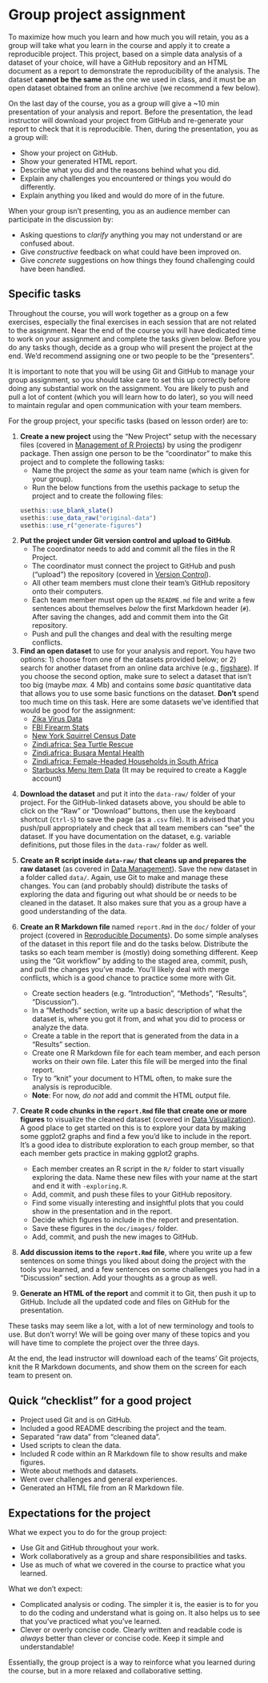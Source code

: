 # Group project assignment {#assignment}

To maximize how much you learn and how much you will retain, 
you as a group will take what you learn in the course
and apply it to create a reproducible project. This project, based on a simple data analysis of a dataset of your choice, will have a GitHub repository and an HTML document as a report to demonstrate the reproducibility of the analysis. 
The dataset **cannot be the same** as the one we used in class,
and it must be an open dataset obtained from an online archive (we recommend a few
below).

On the last day of the course, 
you as a group will give a ~10 min presentation of your analysis and report.
Before the presentation, the lead instructor will download your project
from GitHub and re-generate your report to check that it is reproducible.
Then, during the presentation, you as a group will:

- Show your project on GitHub.
- Show your generated HTML report.
- Describe what you did and the reasons behind what you did.
- Explain any challenges you encountered or things you would do differently.
- Explain anything you liked and would do more of in the future.

When your group isn't presenting, 
you as an audience member can participate in the discussion by:

- Asking questions to *clarify* anything you may not understand or are confused about.
- Give *constructive* feedback on what could have been improved on.
- Give *concrete* suggestions on how things they found challenging could have been handled.

## Specific tasks

Throughout the course, you will work together as a group on a few exercises, 
especially the final exercises in each session that are not related to the 
assignment. Near the end of the course you will have dedicated time to work
on your assignment and complete the tasks given below. Before you do any tasks
though, decide as a group who will present the project at the end. We'd
recommend assigning one or two people to be the "presenters".

It is important to note that you will be using Git and GitHub to manage your
group assignment, so you should take care to set this up correctly before doing
any substantial work on the assignment. You are likely to push and pull a lot of
content (which you will learn how to do later), so you will need to maintain regular
and open communication with your team members.

For the group project, your specific tasks (based on lesson order) are to:

1. **Create a new project** using the "New Project" setup with the necessary files
(covered in [Management of R Projects](r-project-management.html)) 
by using the prodigenr package. Then assign one person to be the "coordinator"
to make this project and to complete the following tasks:
    - Name the project the *same* as your team name (which is given for your group).
    - Run the below functions from the usethis package to setup the project 
    and to create the following files:
    
    ```r
    usethis::use_blank_slate()
    usethis::use_data_raw("original-data")
    usethis::use_r("generate-figures")
    ```

2. **Put the project under Git version control and upload to GitHub**.
    - The coordinator needs to add and commit all the files in the R Project.
    - The coordinator must connect the project to GitHub and push ("upload") the
    repository (covered in [Version Control](version-control.html)).
    - All other team members must clone their team's GitHub repository onto their
    computers.
    - Each team member must open up the `README.md` file and write a few
    sentences about themselves *below* the first Markdown header (`#`). After
    saving the changes, add and commit them into the Git repository.
    - Push and pull the changes and deal with the resulting merge conflicts.

3. **Find an open dataset** to use for your analysis and report. You have two
options: 1) choose from one of the datasets provided below; or 2) search
for another dataset from an online data archive (e.g., [figshare]). If you choose
the second option, make sure to select a dataset that isn't too big (maybe
*max.* 4 Mb) and contains some *basic* quantitative data that allows you to use
some basic functions on the dataset. **Don't** spend too much time on this task.
Here are some datasets we've identified that would be good for the assignment:
    - [Zika Virus Data](https://github.com/BuzzFeedNews/zika-data/blob/master/data/raw/paho-who/paho-who-cases-reported-latest.csv)
    - [FBI Firearm Stats](https://github.com/hchats/nics-firearm-background-checks/blob/master/data/nics-firearm-background-checks.csv)
    - [New York Squirrel Census Date](https://github.com/rfordatascience/tidytuesday/blob/master/data/2019/2019-10-29/nyc_squirrels.csv)
    - [Zindi.africa: Sea Turtle Rescue](https://gitlab.com/rostools/r-cubed/-/blob/master/data/turtles.zip)
    - [Zindi.africa: Busara Mental Health](https://gitlab.com/rostools/r-cubed/-/blob/master/data/rural_kenya.zip)
    - [Zindi.africa: Female-Headed Households in South Africa](https://gitlab.com/rostools/r-cubed/-/blob/master/data/rsa_wards.zip)
    - [Starbucks Menu Item Data](https://www.kaggle.com/starbucks/starbucks-menu) (It may be required to create a Kaggle account)
    
[figshare]: https://figshare.com/

4. **Download the dataset** and put it into the `data-raw/` folder of your
project. For the GitHub-linked datasets above, you should be able to click on the
"Raw" or "Download" buttons, then use the keyboard shortcut (`Ctrl-S`) to save
the page (as a `.csv` file). It is advised that you push/pull appropriately and
check that all team members can "see" the dataset. If you have documentation on
the dataset, e.g. variable definitions, put those files in the `data-raw/`
folder as well.

5. **Create an R script inside `data-raw/` that cleans up and prepares the raw dataset**
(as covered in [Data Management](wrangling.html)).
Save the new dataset in a folder called `data/`. Again, use Git to make and
manage these changes. You can (and probably should) distribute the tasks of
exploring the data and figuring out what should be or needs to be cleaned in the
dataset. It also makes sure that you as a group have a good understanding of the
data.

6. **Create an R Markdown file** named `report.Rmd` in the `doc/` folder of your project
(covered in [Reproducible Documents](reproducible-documents.html)).
Do some simple analyses of the dataset in this report file 
and do the tasks below.
Distribute the tasks so each team member is (mostly) doing something different.
Keep using the "Git workflow" by adding to the staged area, commit, push, and
pull the changes you've made. You'll likely deal with merge conflicts, which is
a good chance to practice some more with Git.
    - Create section headers (e.g. "Introduction", "Methods", "Results", "Discussion").
    - In a "Methods" section, write up a basic description of what the dataset is, where you got it
    from, and what you did to process or analyze the data.
    - Create a table in the report that is generated from the data in a "Results"
    section.
    - Create one R Markdown file for each team member,
    and each person works on their own file.
    Later this file will be merged into the final report.
    - Try to "knit" your document to HTML often, 
    to make sure the analysis is reproducible.
    - **Note**: For now, *do not* add and commit the HTML output file.


7. **Create R code chunks in the `report.Rmd` file that create 
one or more figures** to visualize the cleaned dataset 
(covered in [Data Visualization](visualization.html)). 
A good place to get started on this is to explore your data by making
some ggplot2 graphs and find a few you'd like to include in the report.
It's a good idea to distribute exploration to each group member,
so that each member gets practice in making ggplot2 graphs.
    - Each member creates an R script in the `R/` folder
    to start visually exploring the data.
    Name these new files with your name at the start and end it with `-exploring.R`.
    - Add, commit, and push these files to your GitHub repository.
    - Find some visually interesting
    and insightful plots that you could show in the presentation 
    and in the report.
    - Decide which figures to include in the report and presentation.
    - Save these figures in the `doc/images/` folder.
    - Add, commit, and push the new images to GitHub.


8. **Add discussion items to the `report.Rmd` file**, where you write up a few sentences on some things you liked about doing the project with
    the tools you learned, and a few sentences on some challenges you had in a
    "Discussion" section.
    Add your thoughts as a group as well.

9. **Generate an HTML of the report** and commit it to Git, then push it up to 
GitHub. Include all the updated code and files on GitHub for the presentation.

These tasks may seem like a lot, with a lot of new terminology and tools to use. 
But don't worry! We will be going over many of these topics and you will have time
to complete the project over the three days.

At the end, the lead instructor will download each of the teams' Git projects,
knit the R Markdown documents, 
and show them on the screen for each team to present on.

## Quick "checklist" for a good project

- Project used Git and is on GitHub.
- Included a good README describing the project and the team.
- Separated "raw data" from "cleaned data".
- Used scripts to clean the data.
- Included R code within an R Markdown file to show results and make figures.
- Wrote about methods and datasets.
- Went over challenges and general experiences.
- Generated an HTML file from an R Markdown file.

## Expectations for the project

What we expect you to do for the group project:

- Use Git and GitHub throughout your work.
- Work collaboratively as a group and share responsibilities and tasks.
- Use as much of what we covered in the course to practice what you learned.

What we don't expect:

- Complicated analysis or coding. 
The simpler it is, the easier is to for you to do the coding 
and understand what is going on.
It also helps us to see that you've practiced what you've learned.
- Clever or overly concise code. 
Clearly written and readable code is *always* better than clever or concise code.
Keep it simple and understandable!

Essentially, the group project is a way to reinforce what you learned during the
course, but in a more relaxed and collaborative setting.
